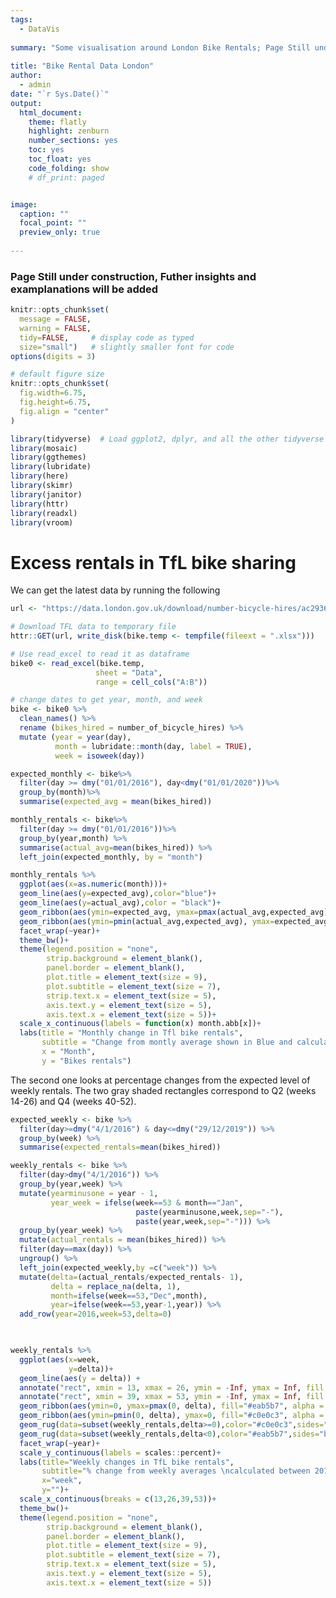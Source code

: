 ```yaml
---
tags:
  - DataVis
  
summary: "Some visualisation around London Bike Rentals; Page Still under construction, Futher insights and examplanations will be added"
  
title: "Bike Rental Data London"
author: 
  - admin
date: "`r Sys.Date()`"
output:
  html_document:
    theme: flatly
    highlight: zenburn
    number_sections: yes
    toc: yes
    toc_float: yes
    code_folding: show
    # df_print: paged


image: 
  caption: ""
  focal_point: ""
  preview_only: true
  
---
```


### Page Still under construction, Futher insights and examplanations will be added


```r
knitr::opts_chunk$set(
  message = FALSE, 
  warning = FALSE, 
  tidy=FALSE,     # display code as typed
  size="small")   # slightly smaller font for code
options(digits = 3)

# default figure size
knitr::opts_chunk$set(
  fig.width=6.75, 
  fig.height=6.75,
  fig.align = "center"
)
```


```r
library(tidyverse)  # Load ggplot2, dplyr, and all the other tidyverse packages
library(mosaic)
library(ggthemes)
library(lubridate)
library(here)
library(skimr)
library(janitor)
library(httr)
library(readxl)
library(vroom)
```


# Excess rentals in TfL bike sharing

We can get the latest data by running the following

```r
url <- "https://data.london.gov.uk/download/number-bicycle-hires/ac29363e-e0cb-47cc-a97a-e216d900a6b0/tfl-daily-cycle-hires.xlsx"

# Download TFL data to temporary file
httr::GET(url, write_disk(bike.temp <- tempfile(fileext = ".xlsx")))

# Use read_excel to read it as dataframe
bike0 <- read_excel(bike.temp,
                   sheet = "Data",
                   range = cell_cols("A:B"))

# change dates to get year, month, and week
bike <- bike0 %>% 
  clean_names() %>% 
  rename (bikes_hired = number_of_bicycle_hires) %>% 
  mutate (year = year(day),
          month = lubridate::month(day, label = TRUE),
          week = isoweek(day))
```


```r

expected_monthly <- bike%>%
  filter(day >= dmy("01/01/2016"), day<dmy("01/01/2020"))%>%
  group_by(month)%>%
  summarise(expected_avg = mean(bikes_hired))

monthly_rentals <- bike%>%
  filter(day >= dmy("01/01/2016"))%>%
  group_by(year,month) %>% 
  summarise(actual_avg=mean(bikes_hired)) %>% 
  left_join(expected_monthly, by = "month")

monthly_rentals %>% 
  ggplot(aes(x=as.numeric(month)))+
  geom_line(aes(y=expected_avg),color="blue")+
  geom_line(aes(y=actual_avg),color = "black")+
  geom_ribbon(aes(ymin=expected_avg, ymax=pmax(actual_avg,expected_avg)),fill="springgreen1", alpha = 0.3) +
  geom_ribbon(aes(ymin=pmin(actual_avg,expected_avg), ymax=expected_avg), fill="tomato", alpha = 0.3)+
  facet_wrap(~year)+
  theme_bw()+
  theme(legend.position = "none",
        strip.background = element_blank(),
        panel.border = element_blank(),
        plot.title = element_text(size = 9),
        plot.subtitle = element_text(size = 7),
        strip.text.x = element_text(size = 5),
        axis.text.y = element_text(size = 5),
        axis.text.x = element_text(size = 5))+
  scale_x_continuous(labels = function(x) month.abb[x])+
  labs(title = "Monthly change in Tfl bike rentals",
       subtitle = "Change from montly average shown in Blue and calculated between 2016-2019",
       x = "Month",
       y = "Bikes rentals")

```

The second one looks at percentage changes from the expected level of weekly rentals. The two gray shaded rectangles correspond to Q2 (weeks 14-26) and Q4 (weeks 40-52).


```r

expected_weekly <- bike %>% 
  filter(day>=dmy("4/1/2016") & day<=dmy("29/12/2019")) %>% 
  group_by(week) %>% 
  summarise(expected_rentals=mean(bikes_hired))

weekly_rentals <- bike %>% 
  filter(day>dmy("4/1/2016")) %>% 
  group_by(year,week) %>%
  mutate(yearminusone = year - 1,
         year_week = ifelse(week==53 & month=="Jan",
                            paste(yearminusone,week,sep="-"),
                            paste(year,week,sep="-"))) %>%
  group_by(year_week) %>%
  mutate(actual_rentals = mean(bikes_hired)) %>% 
  filter(day==max(day)) %>%
  ungroup() %>%
  left_join(expected_weekly,by =c("week")) %>% 
  mutate(delta=(actual_rentals/expected_rentals- 1),
         delta = replace_na(delta, 1),
         month=ifelse(week==53,"Dec",month),
         year=ifelse(week==53,year-1,year)) %>% 
  add_row(year=2016,week=53,delta=0)

           

weekly_rentals %>% 
  ggplot(aes(x=week,
             y=delta))+
  geom_line(aes(y = delta)) +
  annotate("rect", xmin = 13, xmax = 26, ymin = -Inf, ymax = Inf, fill = "grey", alpha = 0.3)+
  annotate("rect", xmin = 39, xmax = 53, ymin = -Inf, ymax = Inf, fill = "grey", alpha = 0.3)+
  geom_ribbon(aes(ymin=0, ymax=pmax(0, delta), fill="#eab5b7", alpha = 0.3)) +
  geom_ribbon(aes(ymin=pmin(0, delta), ymax=0, fill="#c0e0c3", alpha = 0.3))+
  geom_rug(data=subset(weekly_rentals,delta>=0),color="#c0e0c3",sides="b")+
  geom_rug(data=subset(weekly_rentals,delta<0),color="#eab5b7",sides="b")+
  facet_wrap(~year)+
  scale_y_continuous(labels = scales::percent)+
  labs(title="Weekly changes in TfL bike rentals",
       subtitle="% change from weekly averages \ncalculated between 2016-2019",
       x="week",
       y="")+
  scale_x_continuous(breaks = c(13,26,39,53))+
  theme_bw()+
  theme(legend.position = "none",
        strip.background = element_blank(),
        panel.border = element_blank(),
        plot.title = element_text(size = 9),
        plot.subtitle = element_text(size = 7),
        strip.text.x = element_text(size = 5),
        axis.text.y = element_text(size = 5),
        axis.text.x = element_text(size = 5))



```

